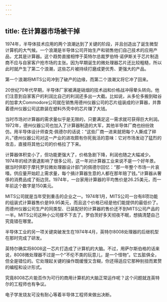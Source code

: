 ```yaml
---
---
---
```

title: 在计算器市场被干掉
---




1974年，半导体技术应用的两个浪潮达到了关键的阶段，并且创造出了诞生微型计算机的大气候。一个浪潮是半导体公司开始生产和销售他们自己技术的应用产品，尤其是计算器。这个趋势直接相悖于英特尔总裁罗伯特·诺伊斯关于芯片制造商不应与自家客户抢市场的主张。因为早期诞生的微处理器芯片还比较粗糙，所以此时就产生了第二个浪潮，这些芯片被持续打磨成更优秀、更强大的产品。

第一个浪潮将MITS公司冲到了破产的边缘，而第二个浪潮又将它冲了回来。

20世纪70年代早期，半导体厂家被满是硝烟的技术战和价格战冲得晕头转向。他们注意到自家客户的利润比自己的利润还多出一大截。比如说，从多伦多搬到硅谷的加拿大Commodore公司就在销售用德州仪器公司的芯片组装成的计算器，并靠着德州仪器公司这款装在塑料外壳中的芯片赚了大钱。

当时市场对计算器的需求量似乎是无限的，只要满足这一需求就可获得巨大利润。1972年，德州仪器公司也加入了计算器制造的大军，其他半导体厂商也纷纷效仿。用半导体设计师查克·佩德尔的话说：“这些厂商一进来就把每个人撕成了碎片。”德州仪器公司对这一产业的进攻颇有你死我活的意味：它对市场发动了猛烈的攻击，直接将其他公司的价格拉了下来。

计算器体积变小了，但功能更强大了，价格急剧下降，利润也随之大幅减少。1974年的经济衰退影响了很多公司，这一年对计算器工业来说不是一个好年景。据当时供职于摩托罗拉微处理器设计部门的佩德尔回忆：“那一年整个市场一片哀嚎。供应量开始赶上需求量，每个搞计算器生意的人都在那年赔了钱。”计算器从奢侈的消费品成了街边货。1974年，一台家用计算器的平均售价是26.25美元，而一年前这个数字是150美元。

MITS公司就是当年受到重击的企业之一。1974年1月，MITS公司一台有8项功能的组装式计算器售价是99.95美元，而且这个价格已经是他们能提供的最低价了。而德州仪器公司生产的同类型、已装配好的计算器的售价还不到MITS公司产品的一半。MITS公司这种小公司撑不下去了。罗伯茨好多天彻夜不眠，想搞清楚自己究竟错在哪里。

半导体工业的另一项关键突破发生在1974年4月，英特尔8008处理器的后继机型在那时完成了研发。

英特尔确实将8008这一芯片打造成了计算机的大脑。不过，用萨尔斯伯格的话来说，8008微处理器不过是一个“不伦不类的玩意儿，是一个怪物”。它五脏俱全，但全是错位的。它处理起关键的操作既缓慢又含糊，你还得适应它那种别扭而累赘的编程和设计形式。

究竟8008芯片能否作为可行的商用计算机的大脑正常运作呢？这个问题就连英特尔的工程师也有争议。

电子学发烧友可没有耐心等着半导体工程师来做出决断。